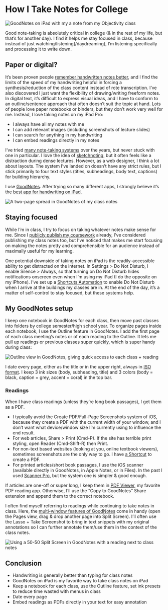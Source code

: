 # How I Take Notes for College

![GoodNotes on iPad with my a note from my Objectivity class](https://d2wkqk610zk1ag.cloudfront.net/items/1I0Z2F1Q1V2p312h3W03/mrng36e1cydnwayrvh0bfqbma9xx2fbn.png)

Good note-taking is absolutely critical in college (& in the rest of my life, but that’s for another day). I find it helps me stay focused in class, because instead of just watching/listening(/daydreaming), I’m listening specifically and processing it to write down.

## Paper or digital?

It’s been proven people [remember handwritten notes better](https://www.scientificamerican.com/article/a-learning-secret-don-t-take-notes-with-a-laptop/), and I find the limits of the speed of my handwriting helpful in forcing a synthesis/reduction of the class content instead of rote transcription. I’ve also discovered I just want the flexibility of drawing/writing freeform notes. In digital text, it’s difficult to express visual ideas, and I have to conform to an outline/sentence approach that often doesn’t suit the topic at hand. Lots of people love paper notebooks or binders, but they don’t work very well for me. Instead, I love taking notes on my iPad Pro:

- I always have all my notes with me
- I can add relevant images (including screenshots of lecture slides)
- I can search for anything in my handwriting
- I can embed readings directly in my notes

I’ve tried [many note-taking systems](https://medium.goodnotes.com/the-best-note-taking-methods-for-college-students-451f412e264e) over the years, but never stuck with one in particular. I love the idea of [sketchnoting](http://rohdesign.com/sketchnotes/), but it often feels like a distraction during dense lectures. However, as a web designer, I think a lot about layouts. The system I’ve landed on doesn’t have any strict rules, but I stick primarily to four text styles (titles, subheadings, body text, captions) for building hierarchy.

I use [GoodNotes](https://apps.apple.com/us/app/goodnotes-5/id1444383602). After trying so many different apps, I strongly believe it’s the [best app for handwriting on iPad](https://thesweetsetup.com/apps/the-best-app-for-taking-handwritten-notes-with-an-ipad/).

![A two-page spread in GoodNotes of my class notes](https://d2wkqk610zk1ag.cloudfront.net/items/0i032Z010G3c1X0T1I0r/g43ge9t11f58haa3mvmny4mx5a0p3rvb.jpeg)

## Staying focused

While I’m in class, I try to focus on taking whatever notes make sense for me. Since I [publicly publish my coursework](https://ima.eugene.me) already, I’ve considered publishing my class notes too, but I’ve noticed that makes me start focusing on making the notes pretty and comprehensible for an audience instead of maximally useful for my learning.

One potential downside of taking notes on iPad is the readily-accessible ability to get distracted on the internet. In Settings > Do Not Disturb, I enable Silence > Always, so that turning on Do Not Disturb hides notifications onscreen even when I’m using my iPad (I do the opposite on my iPhone). I’ve set up a [Shortcuts Automation](https://www.macworld.com/article/3440681/with-ios-13-1-shortcuts-gets-a-lot-more-powerful.html) to enable Do Not Disturb when I arrive at the buildings my classes are in. At the end of the day, it’s a matter of self-control to stay focused, but these systems help.

## My GoodNotes setup

I keep one notebook in GoodNotes for each class, then move past classes into folders by college semester/high school year. To organize pages inside each notebook, I use the Outline feature in GoodNotes. I add the first page of each class meeting’s notes or of each reading to the Outline. It lets me pull up readings or previous classes super quickly, which is super handy during class:

![Outline view in GoodNotes, giving quick access to each class + reading](https://d2wkqk610zk1ag.cloudfront.net/items/0N0q1k080P0G1e1G2A1D/v0za29kzbjd9zxrrpw7t6gmt3nt7h31e.png)
 
I date every page, either as the title or in the upper right, always in [ISO format](https://en.wikipedia.org/wiki/ISO_8601). I keep 3 ink sizes (body, subheading, title) and 3 colors (body = black, caption = grey, accent = coral) in the top bar.

### Readings

When I have class readings (unless they’re long book passages), I get them as a PDF.

- I typically avoid the Create PDF/Full-Page Screenshots system of iOS, because they create a PDF with the current width of your window, and I don’t want what device/window size I’m currently using to influence the end result.
- For web articles, Share > Print (Cmd-P). If the site has terrible print styling, open Reader (Cmd-Shift-R) then Print.
- For non-text based websites (looking at you, online textbook viewers), sometimes screenshots are the only way to go. I have [a Shortcut](https://www.icloud.com/shortcuts/97f65314fe1e4223baaca5160cf18e61) to create a PDF.
- For printed articles/short book passages, I use the iOS scanner (available directly in GoodNotes, in Apple Notes, or in Files). In the past I used [Scanner Pro](https://apps.apple.com/us/app/scanner-pro-pdf-scanner-app/id333710667), but the system one is simpler & good enough.

If articles are one-off or super long, I keep them in [PDF Viewer](https://apps.apple.com/us/app/pdf-viewer-annotation-expert/id1120099014), my favorite PDF reading app. Otherwise, I’ll use the “Copy to GoodNotes” Share extension and append them to the correct notebook.

I often find myself referring to readings while continuing to take notes in class. Here, the [multi-window features of GoodNotes](https://www.macstories.net/reviews/goodnotes-adds-superior-multiwindowing-dark-mode-and-ocr-scanning/) come in handy (open the Pages view, drag & drop another page into Split Screen). I’ll often use the Lasso + Take Screenshot to bring in text snippets with my original annotations so I can further annotate them/use them in the context of the class notes.

![Using a 50-50 Split Screen in GoodNotes with a reading next to class notes](https://d2wkqk610zk1ag.cloudfront.net/items/1T3E0Y3t20030g1g2J14/2kpm5cbk5h70ka9dw5tfp3vzmk88hmxr.png)

## Conclusion

- Handwriting is generally better than typing for class notes
- GoodNotes on iPad is my favorite way to take class notes on iPad
- Keep a notebook for each class, use the Outline feature, set ink presets to reduce time wasted with menus in class
- Date every page
- Embed readings as PDFs directly in your text for easy annotation
